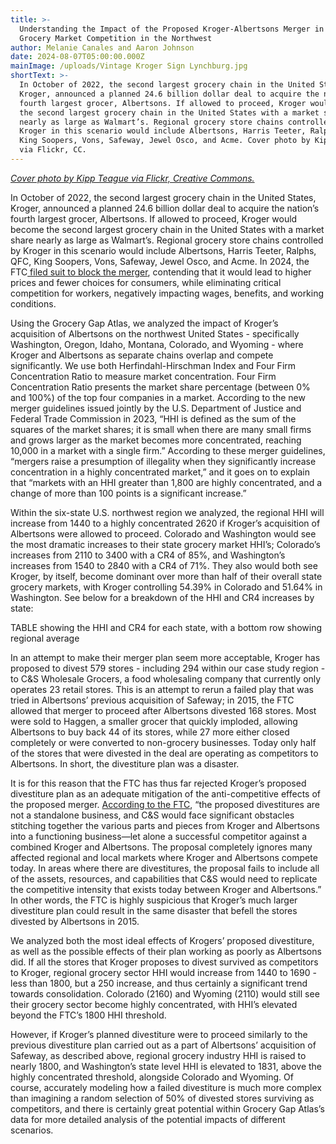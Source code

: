 ```yaml
---
title: >-
  Understanding the Impact of the Proposed Kroger-Albertsons Merger in the
  Grocery Market Competition in the Northwest
author: Melanie Canales and Aaron Johnson
date: 2024-08-07T05:00:00.000Z
mainImage: /uploads/Vintage Kroger Sign Lynchburg.jpg
shortText: >-
  In October of 2022, the second largest grocery chain in the United States,
  Kroger, announced a planned 24.6 billion dollar deal to acquire the nation’s
  fourth largest grocer, Albertsons. If allowed to proceed, Kroger would become
  the second largest grocery chain in the United States with a market share
  nearly as large as Walmart’s. Regional grocery store chains controlled by
  Kroger in this scenario would include Albertsons, Harris Teeter, Ralphs, QFC,
  King Soopers, Vons, Safeway, Jewel Osco, and Acme. Cover photo by Kipp Teague
  via Flickr, CC.
---
```


*[Cover photo by Kipp Teague via Flickr, Creative Commons.](https://www.flickr.com/photos/retroweb/5983178658)*

In October of 2022, the second largest grocery chain in the United States, Kroger, announced a planned 24.6 billion dollar deal to acquire the nation’s fourth largest grocer, Albertsons. If allowed to proceed, Kroger would become the second largest grocery chain in the United States with a market share nearly as large as Walmart’s. Regional grocery store chains controlled by Kroger in this scenario would include Albertsons, Harris Teeter, Ralphs, QFC, King Soopers, Vons, Safeway, Jewel Osco, and Acme. In 2024, the FTC[ filed suit to block the merger](https://www.ftc.gov/news-events/news/press-releases/2024/02/ftc-challenges-krogers-acquisition-albertsons), contending that it would lead to higher prices and fewer choices for consumers, while eliminating critical competition for workers, negatively impacting wages, benefits, and working conditions.

Using the Grocery Gap Atlas, we analyzed the impact of Kroger’s acquisition of Albertsons on the northwest United States - specifically Washington, Oregon, Idaho, Montana, Colorado, and Wyoming - where Kroger and Albertsons as separate chains overlap and compete significantly. We use both Herfindahl-Hirschman Index and Four Firm Concentration Ratio to measure market concentration. Four Firm Concentration Ratio presents the market share percentage (between 0% and 100%) of the top four companies in a market. According to the new merger guidelines issued jointly by the U.S. Department of Justice and Federal Trade Commission in 2023, “HHI is defined as the sum of the squares of the market shares; it is small when there are many small firms and grows larger as the market becomes more concentrated, reaching 10,000 in a market with a single firm.” According to these merger guidelines, “mergers raise a presumption of illegality when they significantly increase concentration in a highly concentrated market,” and it goes on to explain that “markets with an HHI greater than 1,800 are highly concentrated, and a change of more than 100 points is a significant increase.”

Within the six-state U.S. northwest region we analyzed, the regional HHI will increase from 1440 to a highly concentrated 2620 if Kroger’s acquisition of Albertsons were allowed to proceed. Colorado and Washington would see the most dramatic increases to their state grocery market HHI’s; Colorado’s increases from 2110 to 3400 with a CR4 of 85%, and Washington’s increases from 1540 to 2840 with a CR4 of 71%. They also would both see Kroger, by itself, become dominant over more than half of their overall state grocery markets, with Kroger controlling 54.39% in Colorado and 51.64% in Washington. See below for a breakdown of the HHI and CR4 increases by state:

TABLE showing the HHI and CR4 for each state, with a bottom row showing regional average

In an attempt to make their merger plan seem more acceptable, Kroger has proposed to divest 579 stores - including 294 within our case study region - to C\&S Wholesale Grocers, a food wholesaling company that currently only operates 23 retail stores. This is an attempt to rerun a failed play that was tried in Albertsons’ previous acquisition of Safeway; in 2015, the FTC allowed that merger to proceed after Albertsons divested 168 stores. Most were sold to Haggen, a smaller grocer that quickly imploded, allowing Albertsons to buy back 44 of its stores, while 27 more either closed completely or were converted to non-grocery businesses. Today only half of the stores that were divested in the deal are operating as competitors to Albertsons. In short, the divestiture plan was a disaster.

It is for this reason that the FTC has thus far rejected Kroger’s proposed divestiture plan as an adequate mitigation of the anti-competitive effects of the proposed merger. [According to the FTC](https://www.ftc.gov/news-events/news/press-releases/2024/02/ftc-challenges-krogers-acquisition-albertsons), “the proposed divestitures are not a standalone business, and C\&S would face significant obstacles stitching together the various parts and pieces from Kroger and Albertsons into a functioning business—let alone a successful competitor against a combined Kroger and Albertsons. The proposal completely ignores many affected regional and local markets where Kroger and Albertsons compete today. In areas where there are divestitures, the proposal fails to include all of the assets, resources, and capabilities that C\&S would need to replicate the competitive intensity that exists today between Kroger and Albertsons.” In other words, the FTC is highly suspicious that Kroger’s much larger divestiture plan could result in the same disaster that befell the stores divested by Albertsons in 2015.

We analyzed both the most ideal effects of Krogers’ proposed divestiture, as well as the possible effects of their plan working as poorly as Albertsons did. If all the stores that Kroger proposes to divest survived as competitors to Kroger, regional grocery sector HHI would increase from 1440 to 1690 - less than 1800, but a 250 increase, and thus certainly a significant trend towards consolidation. Colorado (2160) and Wyoming (2110) would still see their grocery sector become highly concentrated, with HHI’s elevated beyond the FTC’s 1800 HHI threshold.

However, if Kroger’s planned divestiture were to proceed similarly to the previous divestiture plan carried out as a part of Albertsons’ acquisition of Safeway, as described above, regional grocery industry HHI is raised to nearly 1800, and Washington’s state level HHI is elevated to 1831, above the highly concentrated threshold, alongside Colorado and Wyoming. Of course, accurately modeling how a failed divestiture is much more complex than imagining a random selection of 50% of divested stores surviving as competitors, and there is certainly great potential within Grocery Gap Atlas’s data for more detailed analysis of the potential impacts of different scenarios. 

